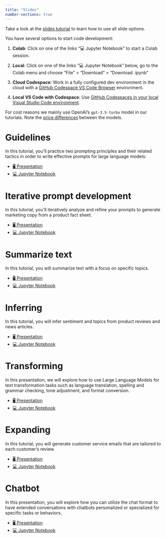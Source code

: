 ```yaml
---
title: "Slides"
number-sections: true
---
```



::: {.callout-note appearance="simple"}
Take a look at the [slides tutorial](https://kirenz.github.io/lab-toolkit/slides/slides.html#/title-slide) to learn how to use all slide options. 
:::

You have several options to start code development:

1. **Colab**: Click on one of the links "💻 Jupyter Notebook" to start a Colab session. 

2. **Local**: Click on one of the links "💻 Jupyter Notebook" below, go to the Colab menu and choose "File" > "Download" > "Download .ipynb"

3. **Cloud Codespace**: Work in a fully configured dev environment in the cloud with a [GitHub Codespace VS Code Browser](https://github.com/kirenz/lab-prompt/blob/main/README.md) environment.

4. **Local VS Code with Codespace**: Use [GitHub Codespaces in your local Visual Studio Code environment](https://docs.github.com/en/codespaces/developing-in-codespaces/using-github-codespaces-in-visual-studio-code).


For cost reasons we mainly use OpenAI's `gpt-3.5-turbo` model in our tutorials. Note the [price differences](https://openai.com/pricing) between the models.


# Guidelines

In this tutorial, you'll practice two prompting principles and their related tactics in order to write effective prompts for large language models:


::: {.callout-tip appearance="simple" icon=false}
- [🖥️ Presentation](/slides/guidelines.qmd)
- [💻 Jupyter Notebook](https://colab.research.google.com/github/kirenz/lab-prompt/blob/main/code/guidelines.ipynb)
:::



# Iterative prompt development

In this tutorial, you'll iteratively analyze and refine your prompts to generate marketing copy from a product fact sheet.

::: {.callout-tip appearance="simple" icon=false}
- [🖥️ Presentation](/slides/iterative-prompt-development.qmd)
- [💻 Jupyter Notebook](https://colab.research.google.com/github/kirenz/lab-prompt/blob/main/code/iterative-prompt-development.ipynb)
:::


# Summarize text

In this tutorial, you will summarize text with a focus on specific topics.

::: {.callout-tip appearance="simple" icon=false}
- [🖥️ Presentation](/slides/summarizing.qmd)
- [💻 Jupyter Notebook](https://colab.research.google.com/github/kirenz/lab-prompt/blob/main/code/summarizing.ipynb)
:::


# Inferring

In this tutorial, you will infer sentiment and topics from product reviews and news articles.

::: {.callout-tip appearance="simple" icon=false}
- [🖥️ Presentation](/slides/inferring.qmd)
- [💻 Jupyter Notebook](https://colab.research.google.com/github/kirenz/lab-prompt/blob/main/code/inferring.ipynb)
:::

# Transforming

In this presentation, we will explore how to use Large Language Models for text transformation tasks such as language translation, spelling and grammar checking, tone adjustment, and format conversion.

::: {.callout-tip appearance="simple" icon=false}
- [🖥️ Presentation](/slides/transforming.qmd)
- [💻 Jupyter Notebook](https://colab.research.google.com/github/kirenz/lab-prompt/blob/main/code/transforming.ipynb)
:::


# Expanding

In this tutorial, you will generate customer service emails that are tailored to each customer's review.

::: {.callout-tip appearance="simple" icon=false}
- [🖥️ Presentation](/slides/expanding.qmd)
- [💻 Jupyter Notebook](https://colab.research.google.com/github/kirenz/lab-prompt/blob/main/code/expanding.ipynb)
:::


# Chatbot

In this presentation, you will explore how you can utilize the chat format to have extended conversations with chatbots personalized or specialized for specific tasks or behaviors.

<!--
We use [Panel](https://panel.holoviz.org/), an open-source Python library that lets you easily build powerful tools, dashboards and complex applications entirely in Python. 
-->

::: {.callout-tip appearance="simple" icon=false}
- [🖥️ Presentation](/slides/chatbot.qmd)
- [💻 Jupyter Notebook](https://colab.research.google.com/github/kirenz/lab-prompt/blob/main/code/chatbot.ipynb)
:::


